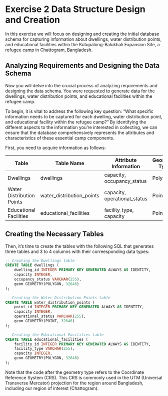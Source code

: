 # Exercise 2 Data Structure Design and Creation

In this exercise we will focus on designing and creating the initial database schema for capturing information about dwellings, water distribution points, and educational facilities within the Kutupalong-Balukhali Expansion Site, a refugee camp in Chattogram, Bangladesh.

## Analyzing Requirements and Designing the Data Schema

Now you will delve into the crucial process of analyzing requirements and designing the data schema. You were requested to generate data for the dwellings, water distribution points, and educational facilities within the refugee camp.

To begin, it is vital to address the following key question: "What specific information needs to be captured for each dwelling, water distribution point, and educational facility within the refugee camp?" By identifying the different aspects to the information you're interested in collecting, we can ensure that the database comprehensively represents the attributes and characteristics of these essential camp components.

First, you need to acquire information as follows:

| **Table**                 | **Table Name**            | **Attribute Information**    | **Geometry Type** |
|------------------|------------------|-------------------|------------------|
| Dwellings                 | dwellings                 | capacity, occupancy_status   | Polygon           |
| Water Distribution Points | water_distribution_points | capacity, operational_status | Point             |
| Educational Facilities    | educational_facilities    | facility_type, capacity      | Point             |

## Creating the Necessary Tables

Then, it's time to create the tables with the following SQL that generates three tables and 3 to 4 columns with their correesponding data types:

::: code-box
``` sql
-- Creating the Dwellings table
CREATE TABLE dwellings (
    dwelling_id INTEGER PRIMARY KEY GENERATED ALWAYS AS IDENTITY,
    capacity INTEGER,
    occupancy_status VARCHAR(255),
    geom GEOMETRY(POLYGON, 32646)
);

-- Creating the Water Distribution Points table
CREATE TABLE water_distribution_points (
    point_id INTEGER PRIMARY KEY GENERATED ALWAYS AS IDENTITY,
    capacity INTEGER,
    operational_status VARCHAR(255),
    geom GEOMETRY(POINT, 32646)
);

-- Creating the Educational Facilities table
CREATE TABLE educational_facilities (
    facility_id INTEGER PRIMARY KEY GENERATED ALWAYS AS IDENTITY,
    facility_type VARCHAR(255),
    capacity INTEGER,
    geom GEOMETRY(POLYGON, 32646)
);
```
:::

Note that the code after the geometry type refers to the Coordinate Reference System (CRS). This CRS is commonly used in the UTM (Universal Transverse Mercator) projection for the region around Bangladesh, including our region of interest (Chattogram).
